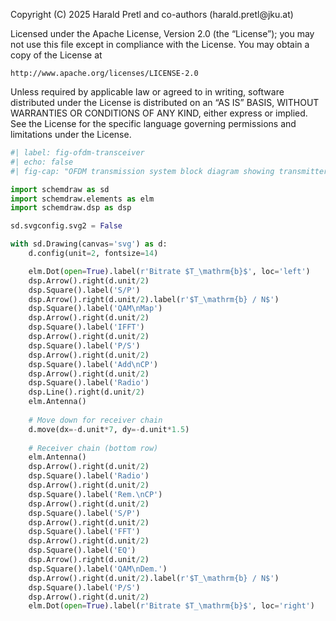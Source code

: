 ::: {.content-hidden}
Copyright (C) 2025 Harald Pretl and co-authors (harald.pretl@jku.at)

Licensed under the Apache License, Version 2.0 (the "License");
you may not use this file except in compliance with the License.
You may obtain a copy of the License at

    http://www.apache.org/licenses/LICENSE-2.0

Unless required by applicable law or agreed to in writing, software
distributed under the License is distributed on an "AS IS" BASIS,
WITHOUT WARRANTIES OR CONDITIONS OF ANY KIND, either express or implied.
See the License for the specific language governing permissions and
limitations under the License.
:::

```python
#| label: fig-ofdm-transceiver
#| echo: false
#| fig-cap: "OFDM transmission system block diagram showing transmitter and receiver processing chains."

import schemdraw as sd
import schemdraw.elements as elm
import schemdraw.dsp as dsp

sd.svgconfig.svg2 = False

with sd.Drawing(canvas='svg') as d:
    d.config(unit=2, fontsize=14)

    elm.Dot(open=True).label(r'Bitrate $T_\mathrm{b}$', loc='left')
    dsp.Arrow().right(d.unit/2)
    dsp.Square().label('S/P')
    dsp.Arrow().right(d.unit/2).label(r'$T_\mathrm{b} / N$')
    dsp.Square().label('QAM\nMap')
    dsp.Arrow().right(d.unit/2)
    dsp.Square().label('IFFT')
    dsp.Arrow().right(d.unit/2)
    dsp.Square().label('P/S')
    dsp.Arrow().right(d.unit/2)
    dsp.Square().label('Add\nCP')
    dsp.Arrow().right(d.unit/2)
    dsp.Square().label('Radio')
    dsp.Line().right(d.unit/2)
    elm.Antenna()
    
    # Move down for receiver chain
    d.move(dx=-d.unit*7, dy=-d.unit*1.5)
    
    # Receiver chain (bottom row)
    elm.Antenna()
    dsp.Arrow().right(d.unit/2)
    dsp.Square().label('Radio')
    dsp.Arrow().right(d.unit/2)
    dsp.Square().label('Rem.\nCP')
    dsp.Arrow().right(d.unit/2)
    dsp.Square().label('S/P')
    dsp.Arrow().right(d.unit/2)
    dsp.Square().label('FFT')
    dsp.Arrow().right(d.unit/2)
    dsp.Square().label('EQ')
    dsp.Arrow().right(d.unit/2)
    dsp.Square().label('QAM\nDem.')
    dsp.Arrow().right(d.unit/2).label(r'$T_\mathrm{b} / N$')
    dsp.Square().label('P/S')
    dsp.Arrow().right(d.unit/2)
    elm.Dot(open=True).label(r'Bitrate $T_\mathrm{b}$', loc='right')
```

